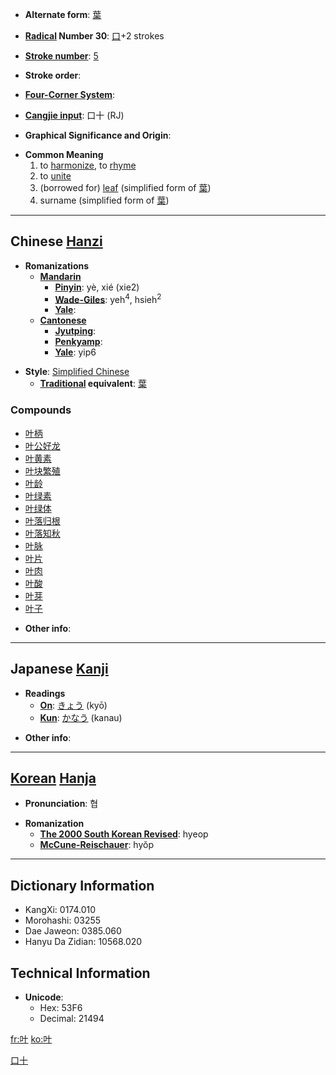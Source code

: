 * '''Alternate form''': [[葉]]

* '''[[Wiktionary:Chinese radical index| Radical]] Number 30''': [[Wiktionary:Chinese radical index 口|口]]+2 strokes

* '''[[Wiktionary:Chinese total strokes index|Stroke number]]''': [[Wiktionary:Chinese total strokes index 5|5]]

* '''Stroke order''': 

* '''[[Wiktionary:Chinese four corner index|Four-Corner System]]''': 

* '''[[Wiktionary:Chinese Cangjie index|Cangjie input]]''': 口十 (RJ)

* '''Graphical Significance and Origin''': 

* '''Common Meaning'''
*# to [[harmonize]], to [[rhyme]]
*# to [[unite]]
*# (borrowed for) [[leaf]] (simplified form of [[葉]])
*# surname (simplified form of [[葉]])

----

== Chinese [[Hanzi]] ==

* '''Romanizations'''
** '''[[Mandarin]]'''
*** '''[[Pinyin]]''': yè, xié (xie2)
*** '''[[Wade-Giles]]''': yeh<sup>4</sup>, hsieh<sup>2</sup>
*** '''[[Yale]]''': 
** '''[[Cantonese]]'''
***'''[[Jyutping]]''':
***'''[[Penkyamp]]''': 
***'''[[Yale]]''': yip6

* '''Style''': [[Simplified Chinese]] 
** '''[[Traditional Chinese|Traditional]] equivalent''': [[葉]]

===Compounds===
*[[叶柄]]
*[[叶公好龙]]
*[[叶黄素]]
*[[叶块繁殖]]
*[[叶龄]]
*[[叶绿素]]
*[[叶绿体]]
*[[叶落归根]]
*[[叶落知秋]]
*[[叶脉]]
*[[叶片]]
*[[叶肉]]
*[[叶酸]]
*[[叶芽]]
*[[叶子]]

* '''Other info''': 

----

== Japanese [[Kanji]] ==

* '''Readings'''
** '''[[On]]''': [[きょう]] (kyō)
** '''[[Kun]]''': [[かなう]] (kanau)

* '''Other info''':  

----

== [[Korean]] [[Hanja]] ==

* '''Pronunciation''': 협

* '''Romanization'''
** '''[[The 2000 South Korean Revised Romanization|The 2000 South Korean Revised]]''': hyeop
** '''[[McCune-Reischauer]]''': hyŏp

----

== Dictionary Information ==

* KangXi: 0174.010
* Morohashi: 03255
* Dae Jaweon: 0385.060
* Hanyu Da Zidian: 10568.020

== Technical Information ==

* '''Unicode''':
** Hex: 53F6
** Decimal: 21494

[[Category:CJKV simplified characters which already existed as traditional characters|口十]]

[[fr:叶]]
[[ko:叶]]